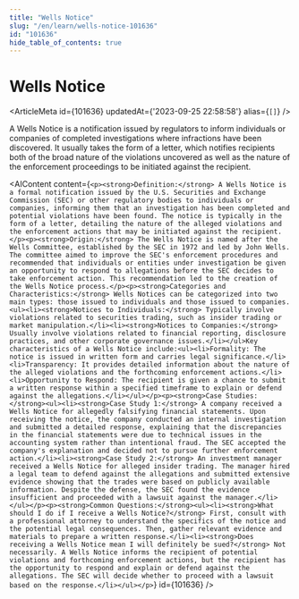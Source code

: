 ```yaml
---
title: "Wells Notice"
slug: "/en/learn/wells-notice-101636"
id: "101636"
hide_table_of_contents: true
---
```



# Wells Notice

<ArticleMeta id={101636} updatedAt={'2023-09-25 22:58:58'} alias={`[]`} />
<div className='border-solid border-b border-t-0 my-4 border-[var(--ifm-color-gray-300)]' />

A Wells Notice is a notification issued by regulators to inform individuals or companies of completed investigations where infractions have been discovered. It usually takes the form of a letter, which notifies recipients both of the broad nature of the violations uncovered as well as the nature of the enforcement proceedings to be initiated against the recipient.

<AIContent content={`<p><strong>Definition:</strong> A Wells Notice is a formal notification issued by the U.S. Securities and Exchange Commission (SEC) or other regulatory bodies to individuals or companies, informing them that an investigation has been completed and potential violations have been found. The notice is typically in the form of a letter, detailing the nature of the alleged violations and the enforcement actions that may be initiated against the recipient.</p><p><strong>Origin:</strong> The Wells Notice is named after the Wells Committee, established by the SEC in 1972 and led by John Wells. The committee aimed to improve the SEC's enforcement procedures and recommended that individuals or entities under investigation be given an opportunity to respond to allegations before the SEC decides to take enforcement action. This recommendation led to the creation of the Wells Notice process.</p><p><strong>Categories and Characteristics:</strong> Wells Notices can be categorized into two main types: those issued to individuals and those issued to companies.<ul><li><strong>Notices to Individuals:</strong> Typically involve violations related to securities trading, such as insider trading or market manipulation.</li><li><strong>Notices to Companies:</strong> Usually involve violations related to financial reporting, disclosure practices, and other corporate governance issues.</li></ul>Key characteristics of a Wells Notice include:<ul><li>Formality: The notice is issued in written form and carries legal significance.</li><li>Transparency: It provides detailed information about the nature of the alleged violations and the forthcoming enforcement actions.</li><li>Opportunity to Respond: The recipient is given a chance to submit a written response within a specified timeframe to explain or defend against the allegations.</li></ul></p><p><strong>Case Studies:</strong><ul><li><strong>Case Study 1:</strong> A company received a Wells Notice for allegedly falsifying financial statements. Upon receiving the notice, the company conducted an internal investigation and submitted a detailed response, explaining that the discrepancies in the financial statements were due to technical issues in the accounting system rather than intentional fraud. The SEC accepted the company's explanation and decided not to pursue further enforcement action.</li><li><strong>Case Study 2:</strong> An investment manager received a Wells Notice for alleged insider trading. The manager hired a legal team to defend against the allegations and submitted extensive evidence showing that the trades were based on publicly available information. Despite the defense, the SEC found the evidence insufficient and proceeded with a lawsuit against the manager.</li></ul></p><p><strong>Common Questions:</strong><ul><li><strong>What should I do if I receive a Wells Notice?</strong> First, consult with a professional attorney to understand the specifics of the notice and the potential legal consequences. Then, gather relevant evidence and materials to prepare a written response.</li><li><strong>Does receiving a Wells Notice mean I will definitely be sued?</strong> Not necessarily. A Wells Notice informs the recipient of potential violations and forthcoming enforcement actions, but the recipient has the opportunity to respond and explain or defend against the allegations. The SEC will decide whether to proceed with a lawsuit based on the response.</li></ul></p>`} id={101636} />
